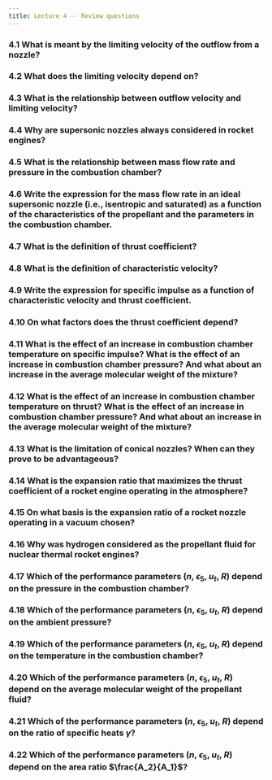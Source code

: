 ```yaml
---
title: Lecture 4 -- Review questions
---
```


### 4.1 What is meant by the limiting velocity of the outflow from a nozzle?
### 4.2 What does the limiting velocity depend on?
### 4.3 What is the relationship between outflow velocity and limiting velocity?
### 4.4 Why are supersonic nozzles always considered in rocket engines?
### 4.5 What is the relationship between mass flow rate and pressure in the combustion chamber?
### 4.6 Write the expression for the mass flow rate in an ideal supersonic nozzle (i.e., isentropic and saturated) as a function of the characteristics of the propellant and the parameters in the combustion chamber.
### 4.7 What is the definition of thrust coefficient?
### 4.8 What is the definition of characteristic velocity?
### 4.9 Write the expression for specific impulse as a function of characteristic velocity and thrust coefficient.
### 4.10 On what factors does the thrust coefficient depend?
### 4.11 What is the effect of an increase in combustion chamber temperature on specific impulse? What is the effect of an increase in combustion chamber pressure? And what about an increase in the average molecular weight of the mixture?
### 4.12 What is the effect of an increase in combustion chamber temperature on thrust? What is the effect of an increase in combustion chamber pressure? And what about an increase in the average molecular weight of the mixture?
### 4.13 What is the limitation of conical nozzles? When can they prove to be advantageous?
### 4.14 What is the expansion ratio that maximizes the thrust coefficient of a rocket engine operating in the atmosphere?
### 4.15 On what basis is the expansion ratio of a rocket nozzle operating in a vacuum chosen?
### 4.16 Why was hydrogen considered as the propellant fluid for nuclear thermal rocket engines?
### 4.17 Which of the performance parameters ($n$, $\epsilon_5$, $u_t$, $R$) depend on the pressure in the combustion chamber?
### 4.18 Which of the performance parameters ($n$, $\epsilon_5$, $u_t$, $R$) depend on the ambient pressure?
### 4.19 Which of the performance parameters ($n$, $\epsilon_5$, $u_t$, $R$) depend on the temperature in the combustion chamber?
### 4.20 Which of the performance parameters ($n$, $\epsilon_5$, $u_t$, $R$) depend on the average molecular weight of the propellant fluid?
### 4.21 Which of the performance parameters ($n$, $\epsilon_5$, $u_t$, $R$) depend on the ratio of specific heats $\gamma$?
### 4.22 Which of the performance parameters ($n$, $\epsilon_5$, $u_t$, $R$) depend on the area ratio $\frac{A_2}{A_1}$?

